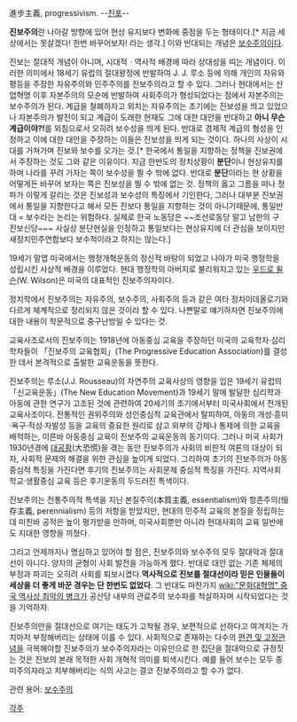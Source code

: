 進步主義, progressivism. --[[친포]]--
 
'''진보주의'''란 나아갈 방향에 있어 현상 유지보다 변화에 중점을 두는 형태이다.[* 지금 세상에서는 못살겠다! 한번 바꾸어보자! 라는 생각.]  이와 반대되는 개념은 [[보수주의]]이다.

진보는 절대적 개념이 아니며, 시대적ㆍ역사적 배경에 따라 상대성을 띠는 개념이다. 이러한 의미에서 18세기 유럽의 절대왕정에 반발하여 J. J. 루소 등에 의해 개인의 자유와 평등을 주장한 자유주의와 민주주의를 진보주의라고 할 수 있다. 그러나 현대에서는 산업혁명 이후 자본주의의 모순에 반발하여 사회주의가 형성되었다는 점에서 자본주의는 보수주의가 된다. 계급을 철폐하자고 외치는 자유주의는 초기에는 진보성을 띄고 있었으나 자본주의가 발전이 되고 계급이 도래한 현재도 그에 대한 대안을 반대하고 '''아니 무슨 계급이야?!'''를 외침으로서 오히려 보수성을 띄게 된다. 반대로 경제적 계급의 형성을 인정하고 이에 대한 대안을 주장하는 이들은 진보성을 띄게 되는 것이다. 하나의 사상이 시대를 거쳐가며 진보와 보수를 오가는 것.[* 한국에서 통일을 지향하는 정책을 진보권에서 주장하는 것도 그와 같은 이유이다. 지금 한반도의 정치상황이 '''분단'''이니 현상유지를 하며 나라를 꾸려 가자는 쪽이 보수성을 띌 수 밖에 없다. 반대로 '''분단'''이라는 현 상황을 어떻게든 바꾸어 보자는 쪽은 진보성을 띌 수 밖에 없는 것. 정책의 옳고 그름을 떠나 정파가 이렇게 갈리는 것은 진보성과 보수성의 특징에서 기인한다, 그러나 대부분 진보권에서 통일을 지향한다고 해서 모든 진보다 통일을 지향하는 것이 아니기때문에, 통일반대 = 보수라는 논리는 위험하다. 실제로 한국 노동당은 ~~조선로동당 말고 남한의 구 진보신당~~~ 사실상 분단현실을 인정하고 통일보다는 현상유지에 더 관심을 보이지만 새정치민주연합보다 보수적이라고 하지는 않는다.]

19세기 말엽 미국에서는 행정개혁운동의 정신적 바탕이 되었고 나아가 미국 행정학을 성립시킨 사상적 배경을 이루었다. 현대 행정학의 아버지로 불리워지고 있는 [[우드로 윌슨]](W. Wilson)은 미국의 대표적인 진보주의자이다.

정치학에서 진보주의는 자유주의, 보수주의, 사회주의 등과 같은 여타 정치이데올로기와 다르게 체계적으로 정리되지 않은 것이라 할 수 있다. 나쁜말로 얘기하자면 진보주의에 대한 내용이 학문적으로 중구난방일 수 있다는 것.

교육사조로서의 진보주의는 1918년에 아동중심 교육을 주장하던 미국의 교육학자·심리학자들이 「진보주의 교육협회」(The Progressive Education Association)를 결성한 데서 본격적으로 출발한 교육운동을 뜻한다.

진보주의는 루소(J.J. Rousseau)의 자연주의 교육사상의 영향을 입은 19세기 유럽의 「신교육운동」(The New Education Movement)과 19세기 말에 발달한 심리학과 아동에 관한 연구가 고조된 것에 관련하여 20세기의 초기에서부터 미국사회에서 전개된 교육사조이다. 전통적인 권위주의와 성인중심적 교육관에서 탈피하여, 아동의 개성·흥미·욕구·적성·자발성 등을 교육의 중요한 원리로 삼고 외부의 강제나 통제에 의한 교육을 배척하는, 이른바 아동중심 교육이 진보주의 교육운동의 동기이다. 그러나 미국 사회가 1930년경에 [[대공황]](大恐慌)을 겪는 동안 진보주의가 사회의 비판적 여론의 대상이 되자, 사회적 문제의 해결을 위한 관심을 높이게 되었다. 그리하여 초기의 진보주의가 아동중심적 특징을 가진다면 후기의 진보주의는 사회문제 중심적 특징을 가진다. 지역사회 학교·생활중심 교육 등은 후기운동의 두드러진 특색이다.

진보주의는 전통주의적 특색을 지닌 본질주의(本質主義, essentialism)와 항존주의(恒存主義, perennialism) 등의 저항을 받았지만, 현대의 민주적 교육의 본질을 정립하는 데 미친바 공적은 높이 평가받을 만하며, 미국사회뿐만 아니라 현대사회의 교육 일반에도 지대한 영향을 끼쳤다.

그리고 언제까지나 명심하고 있어야 할 점은, 진보주의와 보수주의 모두 절대악과 절대선이 아니다. 양자의 균형이 사회 발전을 가능하게 했다. 반대로 대안 없는 기존 체제의 부정과 파괴는 오히려 사회를 퇴보시켰다.'''역사적으로 진보를 절대선이라 믿은 인물들이 세상을 더 좋게 바꾼 경우는 단 한번도 없었다'''. 그 반대도 마찬가지 [[wiki:"문화대혁명" 중국 역사상 최악의 병크]]가 공산당 내부의 관료주의 보수파를 척살하자며 시작되었다는 것을 기억하자.

진보주의만을 절대선으로 여기는 태도가 고착될 경우, 보편적으로 선하다고 여겨지는 가치마저 부정해버리는 상태에 이를 수 있다. 사회적으로 존재하는 다수의 [[편견 및 고정관념]]을 극복해야할 진보주의가 보수주의자라는 이유만으로 한 집단을 절대악으로 규정짓는 것은 진보의 본래 목적한 사회 개혁적 의미를 퇴색시킨다. 예를 들어 보수는 모두 종미주의자라고 치부해버리는 식의 사고는 결코 진보주의라고 할 수가 없다.

관련 용어: [[보수주의]]

[[각주]]
